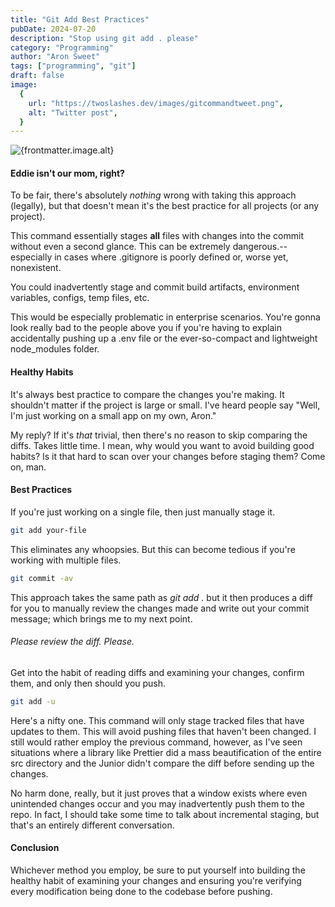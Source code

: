 ```yaml
---
title: "Git Add Best Practices"
pubDate: 2024-07-20
description: "Stop using git add . please"
category: "Programming"
author: "Aron Sweet"
tags: ["programming", "git"]
draft: false
image:
  {
    url: "https://twoslashes.dev/images/gitcommandtweet.png",
    alt: "Twitter post",
  }
---
```



<img src={frontmatter.image.url} alt={frontmatter.image.alt} />

#### Eddie isn't our mom, right?

To be fair, there's absolutely _nothing_ wrong with taking this approach (legally), but that doesn't mean it's the best practice for all projects (or any project).

This command essentially stages **all** files with changes into the commit without even a second glance. This can be extremely dangerous.--especially in cases where .gitignore is poorly defined or, worse yet, nonexistent.

You could inadvertently stage and commit build artifacts, environment variables, configs, temp files, etc.

This would be especially problematic in enterprise scenarios. You're gonna look really bad to the people above you if you're having to explain accidentally pushing up a .env file or the ever-so-compact and lightweight node_modules folder.

#### Healthy Habits

It's always best practice to compare the changes you're making. It shouldn't matter if the project is large or small. I've heard people say "Well, I'm just working on a small app on my own, Aron."

My reply? If it's _that_ trivial, then there's no reason to skip comparing the diffs. Takes little time. I mean, why would you want to avoid building good habits? Is it that hard to scan over your changes before staging them? Come on, man.

#### Best Practices

If you're just working on a single file, then just manually stage it.

```bash
git add your-file
```

This eliminates any whoopsies. But this can become tedious if you're working with multiple files.

```bash
git commit -av
```

This approach takes the same path as _git add ._ but it then produces a diff for you to manually review the changes made and write out your commit message; which brings me to my next point.

###### Please review the diff. Please.

Get into the habit of reading diffs and examining your changes, confirm them, and only then should you push.

```bash
git add -u
```

Here's a nifty one. This command will only stage tracked files that have updates to them. This will avoid pushing files that haven't been changed. I still would rather employ the previous command, however, as I've seen situations where a library like Prettier did a mass beautification of the entire src directory and the Junior didn't compare the diff before sending up the changes.

No harm done, really, but it just proves that a window exists where even unintended changes occur and you may inadvertently push them to the repo. In fact, I should take some time to talk about incremental staging, but that's an entirely different conversation.

#### Conclusion

Whichever method you employ, be sure to put yourself into building the healthy habit of examining your changes and ensuring you're verifying every modification being done to the codebase before pushing.
